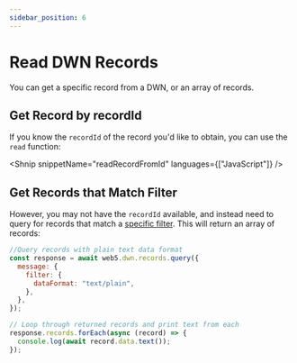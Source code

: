 ```yaml
---
sidebar_position: 6
---
```



# Read DWN Records

You can get a specific record from a DWN, or an array of records.

## Get Record by recordId

If you know the `recordId` of the record you'd like to obtain, you can use the `read` function:

<Shnip snippetName="readRecordFromId" languages={["JavaScript"]} />

## Get Records that Match Filter

However, you may not have the `recordId` available, and instead need to query for records that match a [specific filter](/docs/web5/decentralized-web-nodes/query-from-dwn#filterable-record-properties). This will return an array of records:

```js
//Query records with plain text data format
const response = await web5.dwn.records.query({
  message: {
    filter: {
      dataFormat: "text/plain",
    },
  },
});

// Loop through returned records and print text from each
response.records.forEach(async (record) => {
  console.log(await record.data.text());
});
```
